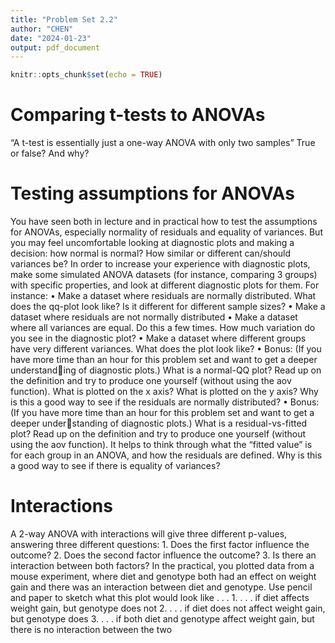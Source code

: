 ---
title: "Problem Set 2.2"
author: "CHEN"
date: "2024-01-23"
output: pdf_document
---

```{r setup, include=FALSE}
knitr::opts_chunk$set(echo = TRUE)
```

# Comparing t-tests to ANOVAs
“A t-test is essentially just a one-way ANOVA with only two samples”
True or false? And why?


# Testing assumptions for ANOVAs
You have seen both in lecture and in practical how to test the assumptions for ANOVAs, especially normality of residuals and equality of variances. But you may feel uncomfortable looking at diagnostic plots and making a decision: how normal is normal? How similar or different can/should variances be?
In order to increase your experience with diagnostic plots, make some simulated ANOVA datasets (for instance, comparing 3 groups) with specific properties, and look at different diagnostic plots for them. 
For instance:
• Make a dataset where residuals are normally distributed. What does the qq-plot look like? Is it different for different sample sizes?
• Make a dataset where residuals are not normally distributed
• Make a dataset where all variances are equal. Do this a few times. How much variation do you see in the diagnostic plot?
• Make a dataset where different groups have very different variances. What does the plot look like?
• Bonus: (If you have more time than an hour for this problem set and want to get a deeper understanding of diagnostic plots.) What is a normal-QQ plot? Read up on the definition and try to produce one yourself (without using the aov function). What is plotted on the x axis? What is plotted on the y axis? Why is this a good way to see if the residuals are normally distributed?
• Bonus: (If you have more time than an hour for this problem set and want to get a deeper understanding of diagnostic plots.) What is a residual-vs-fitted plot? Read up on the definition and try to produce one yourself (without using the aov function). It helps to think through what the “fitted value” is for each group in an ANOVA, and how the residuals are defined. Why is this a good way to see if there is equality of variances?

# Interactions
A 2-way ANOVA with interactions will give three different p-values, answering three different questions:
1. Does the first factor influence the outcome?
2. Does the second factor influence the outcome?
3. Is there an interaction between both factors?
In the practical, you plotted data from a mouse experiment, where diet and genotype both had an effect on
weight gain and there was an interaction between diet and genotype.
Use pencil and paper to sketch what this plot would look like . . .
1. . . . if diet affects weight gain, but genotype does not
2. . . . if diet does not affect weight gain, but genotype does
3. . . . if both diet and genotype affect weight gain, but there is no interaction between the two